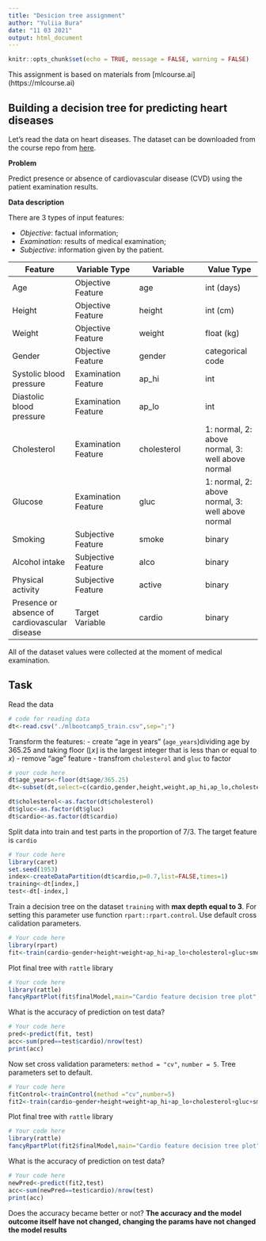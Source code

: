 ```yaml
---
title: "Desicion tree assignment"
author: "Yuliia Bura"
date: "11 03 2021"
output: html_document
---
```


```r
knitr::opts_chunk$set(echo = TRUE, message = FALSE, warning = FALSE)
```

This assignment is based on materials from [mlcourse.ai] (https://mlcourse.ai)

## Building a decision tree for predicting heart diseases

Let's read the data on heart diseases. The dataset can be downloaded from the course repo from [here](https://www.dropbox.com/s/kr1d9vsnax5wxfo/mlbootcamp5_train.csv?dl=0).

**Problem**

Predict presence or absence of cardiovascular disease (CVD) using the patient examination results.

**Data description**

There are 3 types of input features:

- *Objective*: factual information;
- *Examination*: results of medical examination;
- *Subjective*: information given by the patient.

| Feature | Variable Type | Variable      | Value Type |
|---------|--------------|---------------|------------|
| Age | Objective Feature | age | int (days) |
| Height | Objective Feature | height | int (cm) |
| Weight | Objective Feature | weight | float (kg) |
| Gender | Objective Feature | gender | categorical code |
| Systolic blood pressure | Examination Feature | ap_hi | int |
| Diastolic blood pressure | Examination Feature | ap_lo | int |
| Cholesterol | Examination Feature | cholesterol | 1: normal, 2: above normal, 3: well above normal |
| Glucose | Examination Feature | gluc | 1: normal, 2: above normal, 3: well above normal |
| Smoking | Subjective Feature | smoke | binary |
| Alcohol intake | Subjective Feature | alco | binary |
| Physical activity | Subjective Feature | active | binary |
| Presence or absence of cardiovascular disease | Target Variable | cardio | binary |

All of the dataset values were collected at the moment of medical examination.

## Task

Read the data
```r
# code for reading data
dt<-read.csv("./mlbootcamp5_train.csv",sep=";")
```

Transform the features: 
- create "age in years" (`age_years`)dividing age by 365.25 and taking floor ($\lfloor{x}\rfloor$ is the largest integer that is less than or equal to $x$)
- remove "age" feature
- transfrom `cholesterol` and `gluc` to factor

```r
# your code here
dt$age_years<-floor(dt$age/365.25)
dt<-subset(dt,select=c(cardio,gender,height,weight,ap_hi,ap_lo,cholesterol,gluc,smoke,alco,active,age_years))

dt$cholesterol<-as.factor(dt$cholesterol)
dt$gluc<-as.factor(dt$gluc)
dt$cardio<-as.factor(dt$cardio)
```

Split data into train and test parts in the proportion of 7/3.
The target feature is `cardio`

```r
# Your code here
library(caret)
set.seed(1953)
index<-createDataPartition(dt$cardio,p=0.7,list=FALSE,times=1)
training<-dt[index,]
test<-dt[-index,]
```

Train a decision tree on the dataset `training` with **max depth equal to 3**. For setting this parameter use function `rpart::rpart.control`. Use default cross calidation parameters.

```r
# Your code here
library(rpart)
fit<-train(cardio~gender+height+weight+ap_hi+ap_lo+cholesterol+gluc+smoke+alco+active+age_years, data=training,method="rpart",control=rpart.control(maxdepth=3))
```

Plot final tree with `rattle` library

```r
# Your code here
library(rattle)
fancyRpartPlot(fit$finalModel,main="Cardio feature decision tree plot",sub="Decision tree ver.1")
```

What is the accuracy of prediction on test data?

```r
# Your code here
pred<-predict(fit, test)
acc<-sum(pred==test$cardio)/nrow(test)
print(acc)
```

Now set cross validation parameters: `method = "cv"`, `number = 5`. Tree parameters set to default.
```r
# Your code here
fitControl<-trainControl(method ="cv",number=5)
fit2<-train(cardio~gender+height+weight+ap_hi+ap_lo+cholesterol+gluc+smoke+alco+active+age_years, data=training,method="rpart",trControl=fitControl)
```

Plot final tree with `rattle` library

```r
# Your code here
library(rattle)
fancyRpartPlot(fit2$finalModel,main="Cardio feature decision tree plot",sub="Decision tree ver.2")
```

What is the accuracy of prediction on test data?

```r
# Your code here
newPred<-predict(fit2,test)
acc<-sum(newPred==test$cardio)/nrow(test)
print(acc)
```

Does the accuracy became better or not?
**The accuracy and the model outcome itself have not changed, changing the params have not changed the model results**
